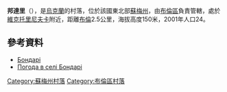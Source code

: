 {{coord|51|8|57|N|33|50|49|E|scale:100000_region:UA|display=title}}

'''邦達里'''（{{lang-uk|Бондарі}}），是[[烏克蘭|烏克蘭]]的村落，位於該國東北部[[蘇梅州|蘇梅州]]，由[[布倫區_(烏克蘭)|布倫區]]負責管轄，處於[[維克托里尼夫卡|維克托里尼夫卡]]附近，距離[[布倫_(烏克蘭)|布倫]]2.5公里，海拔高度150米，2001年人口24。

==參考資料==
* [https://web.archive.org/web/20160305085437/http://w1.c1.rada.gov.ua/pls/z7502/A005?rdat1=02.02.2010&rf7571=28759 Бондарі]
* [http://weather.in.ua/ua/symskaja/1747 Погода в селі Бондарі] {{Wayback|url=http://weather.in.ua/ua/symskaja/1747 |date=20111219233203 }}

{{DEFAULTSORT:Бондарі}}

[[Category:蘇梅州村落|Category:蘇梅州村落]]
[[Category:布倫區村落|Category:布倫區村落]]


{{Sumy-geo-stub}}